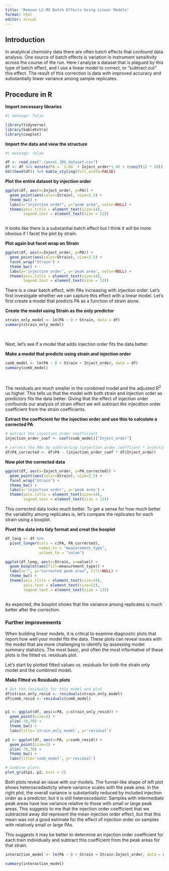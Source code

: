 ```yaml
---
title: "Remove LC-MS Batch Effects Using Linear Models"
format: html
editor: visual
---
```


## Introduction

In analytical chemistry data there are often batch effects that confound data analysis. One source of batch effects is variation in instrument sensitivity across the course of the run. Here I analyze a dataset that is plagued by this type of batch effect, and I use a linear model to correct, or "subtract out" this effect. The result of this correction is data with improved accuracy and substantially lower variance among sample replicates.

## Procedure in R

**Import necessary libraries**

```r
#| message: false

library(tidyverse)
library(kableExtra)
library(cowplot)
```

**Import the data and view the structure**

```r
#| message: false

df <- read_csv("./yeast_3DG_dataset.csv")
df <- df %>% mutate(PA = `3-DG` + Inject_order*1.05 + (runif(1) * 20)) 
kbl(head(df)) %>% kable_styling(full_width=FALSE)
```

**Plot the entire dataset by injection order**

```r
ggplot(df, aes(x=Inject_order, y=PA)) +
  geom_point(aes(color=Strain), size=2.5) +
  theme_bw() +
  labs(x="injection order", y="peak area", color=NULL) +
  theme(axis.title = element_text(size=14),
        legend.text = element_text(size = 12)) 
 
```

It looks like there is a substantial batch effect but I think it will be more obvious if I facet the plot by strain.

**Plot again but facet wrap on Strain**

```r

ggplot(df, aes(x=Inject_order, y=PA)) +
  geom_point(aes(color=Strain), size=2.5) +
  facet_wrap("Strain") +
  theme_bw() +
  labs(x='injection order', y='peak area', color=NULL) +
  theme(axis.title = element_text(size=14),
        legend.text = element_text(size = 12))

```

There is a clear batch effect, with PAs increasing with injection order. Let's first investigate whether we can capture this effect with a linear model. Let's first create a model that predicts PA as a function of strain alone.

**Create the model using Strain as the only predictor**

```r

strain_only_model <- lm(PA ~ 0 + Strain, data = df)
summary(strain_only_model)
```

<br>

Next, let's see if a model that adds injection order fits the data better.

**Make a model that predicts using strain and injection order**

```r

comb_model <- lm(PA ~ 0 + Strain + Inject_order, data = df)
summary(comb_model)
```

<br>

The residuals are much smaller in the combined model and the adjusted R^2^ us higher. This tells us that the model with both strain and injection order as predictors fits the data better. Giving that the effect of injection order confounds our analysis of strain effect we will subtract the injecdtion order coefficient from the strain coefficients.

**Extract the coefficient for the injection order and use this to calculate a corrected PA**

```r

# extract the injection order coefficient 
injection_order_coef <- coef(comb_model)["Inject_order"]

# correct the PAs by subtracting (injection order coeffiient * injection order)
df$PA_corrected <- df$PA - (injection_order_coef * df$Inject_order)


```

**Now plot the corrected data**

```r

ggplot(df, aes(x=Inject_order, y=PA_corrected)) +
  geom_point(aes(color=Strain), size=2.5) +
  facet_wrap("Strain") +
  theme_bw() +
  labs(x='injection order', y='peak area') +
  theme(axis.title = element_text(size=14),
        legend.text = element_text(size = 12))

```

This corrected data looks much better. To get a sense for how much better the variability among replicates is, let's compare the replicates for each strain using a boxplot.

**Pivot the data into tidy format and creat the boxplot**

```r

df_long <- df %>%
  pivot_longer(cols = c(PA, PA_corrected), 
               names_to = "measurement_type", 
               values_to = "value")

ggplot(df_long, aes(x=Strain, y=value)) +
  geom_boxplot(aes(fill=measurement_type)) +
  labs(x="", y="corrected peak area", fill=NULL) +
  theme_bw() +
  theme(axis.title = element_text(size=14),
        axis.text = element_text(size=12),
        legend.text = element_text(size = 12)) 
                 
```

As expected, the boxplot shows that the variance among replicates is much better after the correction.

### 

### Further improvements

When building linear models, it is critical to examine diagnostic plots that report how well your model fits the data. These plots can reveal issues with the model that are more challenging to identify by assessing model summary statistics. The most basic, and often the most informative of these plots is the fitted vs. residuals plot.

Let's start by plotted fitted values vs. residuals for both the strain only model and the combined model.

**Make Fitted vs Residuals plots**

```r
# Get the residuals for this model and plot
df$strain_only_resid <- residuals(strain_only_model)
df$comb_resid <- residuals(comb_model)


p1 <- ggplot(df, aes(x=PA, y=strain_only_resid)) +
  geom_point(size=2) +
  ylim(-70,70) +
  theme_bw() +
  labs(title='strain_only_model', y='residual')

p2 <- ggplot(df, aes(x=PA, y=comb_resid)) +
  geom_point(size=2) +
  ylim(-70,70) +
  theme_bw() +
  labs(title='comb_model', y='residual')

# Combine plots
plot_grid(p1, p2, ncol = 2)
```

Both plots reveal an issue with our models. The funnel-like shape of left plot shows heteroscedasticty where variance scales with the peak area. In the right plot, the overall variance is substantially reduced by included injection order as a predictor, but it is still heteroscedastic: Samples with intermediate peak areas have low variance relative to those with small or large peak areas. This suggests to me that the injection order coefficient that we subtracted away did represent the mean injection order effect, but that this mean was not a good estimate for the effect of injection order on samples with relatively small or large PAs.

This suggests it may be better to determine an injection order coefficient for each train individually and subtract this coefficient from the peak areas for that strain.

```r

interaction_model <- lm(PA ~ 0 + Strain + Strain:Inject_order, data = df)

summary(interaction_model)
```
